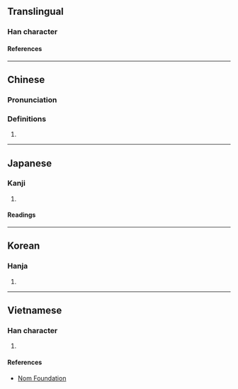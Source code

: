 {{character info/new}}
==Translingual==

===Han character===
{{Han char|rn=42|rad=小|as=10|sn=13|four=49720|canj=AOFH|ids=⿺是少}}

====References====
{{Han ref|kx=0297.260|dkj=07522|dj=0592.250|hdz=10565.170|uh=5C1F}}

----

==Chinese==
{{zh-forms|s=鲜}}

===Pronunciation===
{{zh-pron
|m=xiǎn
|mc=y
|oc=y
|cat=a,adv
}}

===Definitions===
{{zh-hanzi}}

# {{zh-alt-form|鮮|tr=-|[[few]]}}

----

==Japanese==

===Kanji===
{{ja-kanji|grade=|rs=小10}}

# {{defn|lang=ja|sort=小10}}

====Readings====
{{ja-readings
|on=せん, せう
|kun=すくない
}}

----

==Korean==

===Hanja===
{{ko-hanja|선}}

# {{defn|lang=ko|sort=小10}}

----

==Vietnamese==

===Han character===
{{vi-readings|rs=小10|reading=tiển}}

# {{defn|lang=vi|sort=小10}}

====References====
* [http://nomfoundation.org/common/nom_details.php?codepoint=5c1f Nom Foundation]
